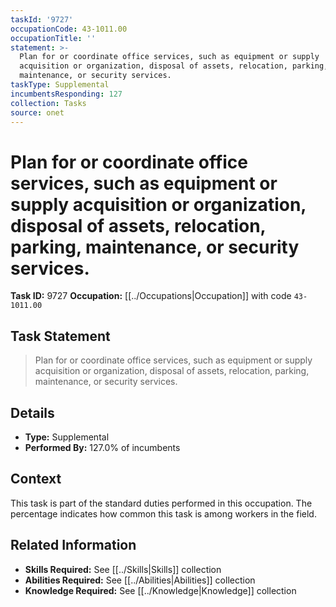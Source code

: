 ```yaml
---
taskId: '9727'
occupationCode: 43-1011.00
occupationTitle: ''
statement: >-
  Plan for or coordinate office services, such as equipment or supply
  acquisition or organization, disposal of assets, relocation, parking,
  maintenance, or security services.
taskType: Supplemental
incumbentsResponding: 127
collection: Tasks
source: onet
---
```

# Plan for or coordinate office services, such as equipment or supply acquisition or organization, disposal of assets, relocation, parking, maintenance, or security services.

**Task ID:** 9727
**Occupation:** [[../Occupations|Occupation]] with code `43-1011.00`

## Task Statement

> Plan for or coordinate office services, such as equipment or supply acquisition or organization, disposal of assets, relocation, parking, maintenance, or security services.

## Details

- **Type:** Supplemental
- **Performed By:** 127.0% of incumbents

## Context

This task is part of the standard duties performed in this occupation. The percentage indicates how common this task is among workers in the field.

## Related Information

- **Skills Required:** See [[../Skills|Skills]] collection
- **Abilities Required:** See [[../Abilities|Abilities]] collection
- **Knowledge Required:** See [[../Knowledge|Knowledge]] collection
